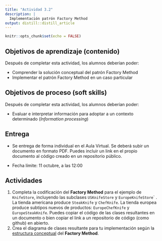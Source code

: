 ```yaml
---
title: "Actividad 3.2"
description: |
  Implementación patrón Factory Method
output: distill::distill_article
---
```


```r
knitr::opts_chunk$set(echo = FALSE)
```

## Objetivos de aprendizaje (contenido)

Después de completar esta actividad, los alumnos deberían poder:

-   Comprender la solución conceptual del patrón Factory Method
-   Implementar el patrón Factory Method en un caso particular

## Objetivos de proceso (soft skills)

Después de completar esta actividad, los alumnos deberían poder:

-   Evaluar e interpretar información para adoptar a un contexto determinado (*Information processing*)

## Entrega

-   Se entrega de forma individual en el Aula Virtual. Se deberá subir un documento en formato PDF. Puedes incluir un link en el propio documento al código creado en un repositorio público.

-   Fecha límite: 11 octubre, a las 12:00

## Actividades

1.  Completa la codificación del **Factory Method** para el ejemplo de `KnifeStore`, incluyendo las subclases `USKnifeStore` y `EuropeKnifeStore`\` . La tienda americana produce `SteakKnife` y `ChefKnife`. La tienda europea produce subtipos nuevos de productos: `EuropeChefKnife` y `EuropeSteakKnife`. Puedes copiar el código de las clases resultantes en un documento o bien copiar el link a un repositorio de código (como github) en abierto.
2.  Crea el diagrama de clases resultante para tu implementación según la [estructura conceptual](slides/TE3_2_factory.html#structure) del **Factory Method**.
